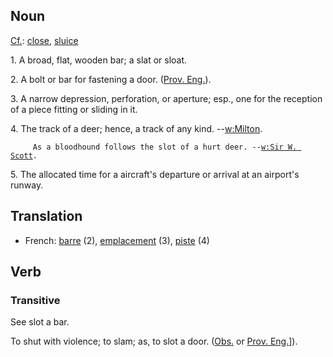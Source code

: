 

==Noun==
[[Cf.]]: [[close]], [[sluice]]

1. A broad, flat, wooden bar; a slat or sloat.

2. A bolt or bar for fastening a door. ([[Prov. Eng.]]).

3. A narrow depression, perforation, or aperture; esp., one for the reception of a piece fitting or sliding in it.

4. The track of a deer; hence, a track of any kind. --[[w:Milton]].

      As a bloodhound follows the slot of a hurt deer. --[[w:Sir W. Scott]].
5. The allocated time for a aircraft's departure or arrival at an airport's runway. 

==Translation==
*French: [[barre]] (2), [[emplacement]] (3), [[piste]] (4)

==Verb==

===Transitive===
See slot a bar.

To shut with violence; to slam; as, to slot a door. ([[Obs.]] or
[[Prov. Eng.]]]).